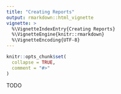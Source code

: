 ```yaml
---
title: "Creating Reports"
output: rmarkdown::html_vignette
vignette: >
  %\VignetteIndexEntry{Creating Reports}
  %\VignetteEngine{knitr::rmarkdown}
  %\VignetteEncoding{UTF-8}
---
```


```r
knitr::opts_chunk$set(
  collapse = TRUE,
  comment = "#>"
)
```

TODO
